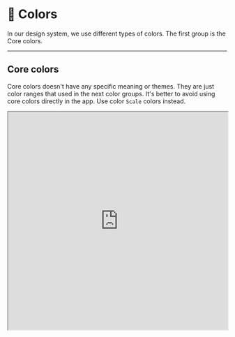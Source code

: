 
<Meta title="About/Colors" />

# 🎨 Colors

In our design system, we use different types of colors.
The first group is the Core colors.

---

## Core colors

Core colors doesn't have any specific meaning or themes. They are just color ranges that used in the next color groups.
It's better to avoid using core colors directly in the app. Use color `Scale` colors instead.

<iframe
	style={{
		border: '1px solid rgba(0, 0, 0, 0.1)'
	}}
	width="100%"
	height="500"
	src="https://www.figma.com/embed?embed_host=share&url=https%3A%2F%2Fwww.figma.com%2Fdesign%2FJir22AjzvPokdbMbe8yt5k%2F%25F0%259F%2592%258E-Core%3Fnode-id%3D404-4319%26t%3Dd8WJEYZK76vUHeB6-1"
	allowFullScreen
/>

Core colors still have some useage areas.
All colors in the app could be breaked down to 4 areas — from the very light to the very dark:

- **Background colors** — colors that are used for backgrounds on large areas - like pages, modals, containers, etc.
- **Soft colors** — colors a bit darker and suitable for smaller elements like buttons, inputs, borders, etc.
- **Solid colors** — these colors are strong and dark. It's suitable small elements that should be highlighted - like error buttons, borders, alerts, etc.
- **Text colors** — these colors are dark and therefore suitable for text.

<iframe
	style={{
		border: '1px solid rgba(0, 0, 0, 0.1)'
	}}
	width="100%"
	height="700"
	src="https://www.figma.com/embed?embed_host=share&url=https%3A%2F%2Fwww.figma.com%2Fdesign%2FJir22AjzvPokdbMbe8yt5k%2F%25F0%259F%2592%258E-Core%3Fnode-id%3D3709-9834%26t%3Dd8WJEYZK76vUHeB6-1"
	allowFullScreen
/>

All colors in the app could be also split into 6 color groups:

- **Ntrl colors** — neutral colors. These colors are used for backgrounds, text, and other elements that should not be highlighted.
- **Pop colors** — this color used to highlight elements.

- **Err colors** — error colors — a service group.
- **Warn colors** — warning colors — a service group.
- **Succ colors** — success colors - a service group.

- **Purp colors** — info colors.

---

## Scale colors

Scale colors also doesn't have any specific meaning, but they have themes.

This is how you use scale colors:

```css
/* Use scale colors */
background-color: var(--clr-scale-ntrl-10);
color: var(--clr-scale-pop-90);
```

<iframe
	style={{
		border: '1px solid rgba(0, 0, 0, 0.1)'
	}}
	width="100%"
	height="500"
	src="https://www.figma.com/embed?embed_host=share&url=https%3A%2F%2Fwww.figma.com%2Fdesign%2FJir22AjzvPokdbMbe8yt5k%2F%25F0%259F%2592%258E-Core%3Fnode-id%3D3835-268%26t%3Dd8WJEYZK76vUHeB6-1"
	allowFullScreen
/>

---

## Theme colors

Theme colors are functional colors that could be used for general elements like buttons, links, etc.
This color palette are preffered compared to the Scale colors. _eleborate why_

There are 2 theme groups and one additional background color:

- **Element**
- **Element hover**
- **Soft**
- **Soft hover**
- **Background**

<iframe
	style={{
		border: '1px solid rgba(0, 0, 0, 0.1)'
	}}
	width="100%"
	height="600"
	src="https://www.figma.com/embed?embed_host=share&url=https%3A%2F%2Fwww.figma.com%2Fdesign%2FJir22AjzvPokdbMbe8yt5k%2F%25F0%259F%2592%258E-Core%3Fnode-id%3D3920-59%26t%3DGK9Nb44CzAd8BTne-1"
	allowFullScreen
/>

---

## Role colors

Role colors are used for specific elements. THis color palette has the highest specificity. Currently, we have 6 role colors:

- **bg** — background colors
- **border** — outline colors
- **text** — text colors
- **illustration** — colors for illustrations
- **commit** — colors for commit lines and commits indicators
- **syntax** — colors for code syntax highlighting

<iframe
	style={{
		border: '1px solid rgba(0, 0, 0, 0.1)'
	}}
	width="100%"
	height="700"
	src="https://www.figma.com/embed?embed_host=share&url=https%3A%2F%2Fwww.figma.com%2Fdesign%2FJir22AjzvPokdbMbe8yt5k%2F%25F0%259F%2592%258E-Core%3Fnode-id%3D3920-146%26t%3DGK9Nb44CzAd8BTne-1"
	allowFullScreen
/>
